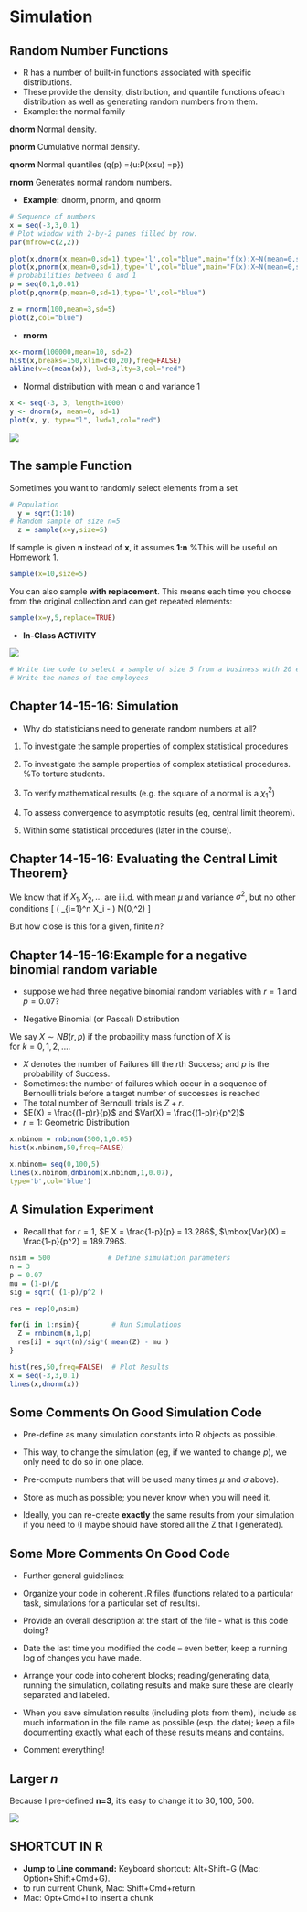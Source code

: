 # Simulation
## Random Number Functions

- R has a number of built-in functions associated with specific distributions.
- These provide the density, distribution, and quantile functions ofeach distribution as well as generating random numbers from them.
- Example: the normal family

**dnorm** Normal density.

**pnorm** Cumulative normal density.

**qnorm** Normal quantiles (q(p) ={u:P(x≤u) =p})

**rnorm** Generates normal random numbers.

- **Example:** dnorm, pnorm, and qnorm

```r
# Sequence of numbers
x = seq(-3,3,0.1)  
# Plot window with 2-by-2 panes filled by row.
par(mfrow=c(2,2))  

plot(x,dnorm(x,mean=0,sd=1),type='l',col="blue",main="f(x):X~N(mean=0,sd=1)")
plot(x,pnorm(x,mean=0,sd=1),type='l',col="blue",main="F(x):X~N(mean=0,sd=1)")
# probabilities between 0 and 1
p = seq(0,1,0.01) 
plot(p,qnorm(p,mean=0,sd=1),type='l',col="blue")

z = rnorm(100,mean=3,sd=5)
plot(z,col="blue")

```
- **rnorm**
```r
x<-rnorm(100000,mean=10, sd=2)
hist(x,breaks=150,xlim=c(0,20),freq=FALSE)
abline(v=c(mean(x)), lwd=3,lty=3,col="red")
```
- Normal distribution with mean o and variance 1
```r
x <- seq(-3, 3, length=1000)
y <- dnorm(x, mean=0, sd=1)
plot(x, y, type="l", lwd=1,col="red")

```

![](./GraphsStat471/RRandomsample.png)

## The sample Function
Sometimes you want to randomly select elements from a set

```r
# Population
  y = sqrt(1:10)
# Random sample of size n=5 
  z = sample(x=y,size=5)  
```
If sample is given **n** instead of **x**, it assumes **1:n**
%This will be useful on Homework 1.
```r
sample(x=10,size=5)

```

You can also sample **with replacement**. This means each time you choose from the original collection and  can get repeated elements:

```r
sample(x=y,5,replace=TRUE) 
```
- **In-Class ACTIVITY**

![](./GraphsStat471/listBussioness.png)
```r
# Write the code to select a sample of size 5 from a business with 20 employees.
# Write the names of the employees
```

## Chapter 14-15-16: Simulation
- Why do statisticians need to generate random numbers at all?
1. To investigate the sample properties of complex statistical procedures

2. To investigate the sample properties of complex statistical procedures. %To torture students.

3. To verify mathematical results (e.g. the square of a normal is a $\chi^2_1$)

4. To assess convergence to asymptotic results (eg, central limit theorem).

5. Within some statistical procedures (later in the course).


## Chapter 14-15-16: Evaluating the Central Limit Theorem}

 We know that if $X_1,X_2,\ldots$ are i.i.d. with mean $\mu$ and variance $\sigma^2$, but no other conditions
\[
\sqrt{n} \left(\frac{1}{n} \sum_{i=1}^n X_i - \mu \right) \stackrel{d}{\rightarrow} N(0,\sigma^2)
\]


But how close is this for a given, finite $n$?


## Chapter 14-15-16:Example for a negative binomial random variable

-  suppose we had three negative binomial random variables with $r=1$ and $p = 0.07$?


- Negative Binomial (or Pascal) Distribution

We say $X\sim NB(r,p)$ if the probability mass function of $X$ is   
 \begin{equation}
P(X=k) ={k+r-1\choose k}p^{r}(1-p)^{k}
\end{equation}
for $k=0, 1, 2, \ldots$.

-  $X$ denotes the number of Failures till the $r$th Success; and $p$ is the probability of Success. 
-  Sometimes: the number of failures which occur in a sequence of Bernoulli trials before a target number of successes is reached
- The total number of Bernoulli trials is $Z+r$.
- $E(X) = \frac{(1-p)r}{p}$ and $Var(X) = \frac{(1-p)r}{p^2}$
- $r=1$: Geometric Distribution


```r
x.nbinom = rnbinom(500,1,0.05)
hist(x.nbinom,50,freq=FALSE)

x.nbinom= seq(0,100,5)
lines(x.nbinom,dnbinom(x.nbinom,1,0.07),
type='b',col='blue')
```

## A Simulation Experiment


-  Recall that for $r=1$, $E X = \frac{1-p}{p} = 13.286$, $\mbox{Var}(X) = \frac{1-p}{p^2} = 189.796$. 



```r
nsim = 500              # Define simulation parameters
n = 3
p = 0.07
mu = (1-p)/p
sig = sqrt( (1-p)/p^2 )

res = rep(0,nsim)

for(i in 1:nsim){        # Run Simulations
  Z = rnbinom(n,1,p)
  res[i] = sqrt(n)/sig*( mean(Z) - mu )
}

hist(res,50,freq=FALSE)  # Plot Results
x = seq(-3,3,0.1)
lines(x,dnorm(x))
```

## Some Comments On Good Simulation Code

- Pre-define as many simulation constants into R objects as possible.

- This way, to change the simulation (eg, if we wanted to change $p$), we only
need to do so in one place.

- Pre-compute numbers that will be used many times $\mu$ and $\sigma$ above).

- Store as much as possible; you never know when you will need it.

- Ideally, you can re-create **exactly** the same results from your simulation if you need to (I maybe should have stored all the Z that I generated).


## Some More Comments On Good Code

- Further general guidelines:

- Organize your code in coherent .R files (functions related to a particular task, simulations for a particular set of results).

- Provide an overall description at the start of the file - what is this code doing?

- Date the last time you modified the code -- even better, keep a running log of changes you have made.

-  Arrange your code into coherent blocks; reading/generating data, running the simulation, collating results and make sure these are clearly separated and labeled.

-  When you save simulation results (including plots from them), include as much information in the file name as possible (esp. the date); keep a file documenting exactly what each of these results means and contains.

-  Comment everything!


## Larger $n$

Because I pre-defined **n=3**, it's easy to change it to 30, 100, 500.

![](./GraphsStat471/sim30-100.png)

## SHORTCUT IN R

- **Jump to Line command:** Keyboard shortcut: Alt+Shift+G (Mac: Option+Shift+Cmd+G).
- to run current Chunk,  Mac: Shift+Cmd+return.
- Mac: Opt+Cmd+I to insert a chunk



